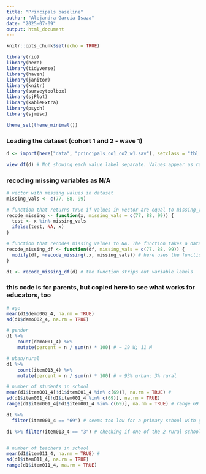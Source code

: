 ```yaml
---
title: "Principals baseline"
author: "Alejandra Garcia Isaza"
date: "2025-07-09"
output: html_document
---
```


```r
knitr::opts_chunk$set(echo = TRUE)

library(rio)
library(here)
library(tidyverse)
library(haven)
library(janitor)
library(knitr)
library(surveytoolbox)
library(sjPlot)
library(kableExtra)
library(psych)
library(sjmisc)

theme_set(theme_minimal())
```


### Loading the dataset (cohort 1 and 2 - wave 1)
```r
d <- import(here("data", "principals_co1_co2_w1.sav"), setclass = "tbl_df") # 30 principals

view_df(d) # Not showing each value label separate. Values appear as range, prob due to haven stripping labels when I exported. 
```

### recoding missing variables as N/A
```r

# vector with missing values in dataset
missing_vals <- c(77, 88, 99)

# function that returns true if values in vector are equal to missing_vals. The function takes a vector x, and specified values of missing data
recode_missing <- function(x, missing_vals = c(77, 88, 99)) {
  test <- x %in% missing_vals
  ifelse(test, NA, x)
}

# function that recodes missing values to NA. The function takes a dataframe with variables with missing data, and specified values of missing data
recode_missing_df <- function(df, missing_vals = c(77, 88, 99)) {
  modify(df, ~recode_missing(.x, missing_vals)) # here uses the function created above
}

d1 <- recode_missing_df(d) # the function strips out variable labels
```

### this code is for parents, but copied here to see what works for educators, too
```r
# age
mean(d1$demo002_4, na.rm = TRUE)
sd(d1$demo002_4, na.rm = TRUE)

# gender
d1 %>%
  	count(demo001_4) %>%
    mutate(percent = n / sum(n) * 100) # ~ 19 W; 11 M

# uban/rural
d1 %>%
  	count(item013_4) %>%
    mutate(percent = n / sum(n) * 100) # ~ 93% urban; 3% rural

# number of students in school
mean(d1$item001_4[!d1$item001_4 %in% c(69)], na.rm = TRUE) #
sd(d1$item001_4[!d1$item001_4 %in% c(69)], na.rm = TRUE)
range(d1$item001_4[!d1$item001_4 %in% c(69)], na.rm = TRUE) # range 69 - 1050

d1 %>%
  filter(item001_4 == "69") # seems too low for a primary school with grades 1-6. 

d1 %>% filter(item013_4 == "3") # checking if one of the 2 rural schools is the one with 69 students total. R/: No


# number of teachers in school
mean(d1$item011_4, na.rm = TRUE) #
sd(d1$item011_4, na.rm = TRUE)
range(d1$item011_4, na.rm = TRUE)




```